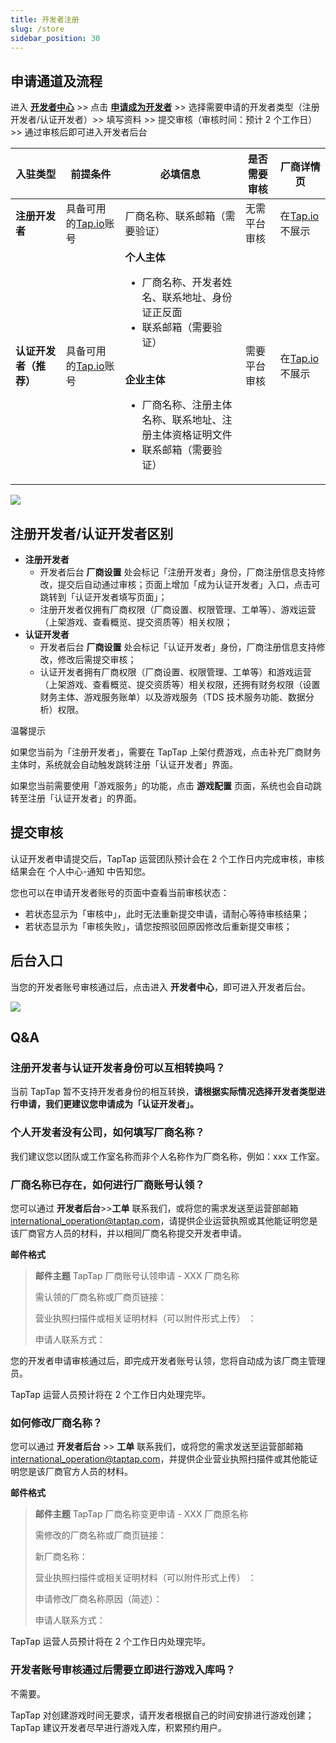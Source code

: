 ```yaml
---
title: 开发者注册
slug: /store
sidebar_position: 30
---
```



## 申请通道及流程

进入 **<Blue>[开发者中心](https://developer.taptap.io/)</Blue>** >> 点击 **<Blue>[申请成为开发者](https://developer.taptap.io/developer-apply/)</Blue>** >> 选择需要申请的开发者类型（注册开发者/认证开发者）>> 填写资料 >> 提交审核（审核时间：预计 2 个工作日） >> 通过审核后即可进入开发者后台

| **入驻类型**           | **前提条件**                                              | **必填信息**                                                                                                                                                                                                                            | **是否需要审核** | **厂商详情页**                           |
| ---------------------- | --------------------------------------------------------- | --------------------------------------------------------------------------------------------------------------------------------------------------------------------------------------------------------------------------------------- | ---------------- | ---------------------------------------- |
| **注册开发者**         | 具备可用的[Tap.io](https://accounts.taptap.io/signup)账号 | 厂商名称、联系邮箱（需要验证）                                                                                                                                                                                                          | 无需平台审核     | 在[Tap.io](https://www.taptap.io/)不展示 |
| **认证开发者（推荐）** | 具备可用的[Tap.io](https://accounts.taptap.io/signup)账号 | **个人主体**<br/><ul><li>厂商名称、开发者姓名、联系地址、身份证正反面</li><li>联系邮箱（需要验证）</li></ul><br/>**企业主体**<br/><ul><li>厂商名称、注册主体名称、联系地址、注册主体资格证明文件</li><li>联系邮箱（需要验证）</li></ul> | 需要平台审核     | 在[Tap.io](https://www.taptap.io/)不展示 |

![](/img/DC-v2/Register-as-Develper-V2-1.png)

## 注册开发者/认证开发者区别

- **注册开发者**
  - 开发者后台 **<Blue>厂商设置</Blue>** 处会标记「注册开发者」身份，厂商注册信息支持修改，提交后自动通过审核；页面上增加「成为认证开发者」入口，点击可跳转到「认证开发者填写页面」；
  - 注册开发者仅拥有厂商权限（厂商设置、权限管理、工单等）、游戏运营（上架游戏、查看概览、提交资质等）相关权限；
- **认证开发者**
  - 开发者后台 **<Blue>厂商设置</Blue>** 处会标记「认证开发者」身份，厂商注册信息支持修改，修改后需提交审核；
  - 认证开发者拥有厂商权限（厂商设置、权限管理、工单等）和游戏运营（上架游戏、查看概览、提交资质等）相关权限，还拥有财务权限（设置财务主体、游戏服务账单）以及游戏服务（TDS 技术服务功能、数据分析）权限。

温馨提示

如果您当前为「注册开发者」，需要在 TapTap 上架付费游戏，点击补充厂商财务主体时，系统就会自动触发跳转注册「认证开发者」界面。

如果您当前需要使用「游戏服务」的功能，点击 **<Blue>游戏配置</Blue>** 页面，系统也会自动跳转至注册「认证开发者」的界面。

## 提交审核

认证开发者申请提交后，TapTap 运营团队预计会在 2 个工作日内完成审核，审核结果会在 <Blue>个人中心-通知 </Blue>中告知您。

您也可以在申请开发者账号的页面中查看当前审核状态：

- 若状态显示为「审核中」，此时无法重新提交申请，请耐心等待审核结果；
- 若状态显示为「审核失败」，请您按照驳回原因修改后重新提交审核；

## 后台入口

当您的开发者账号审核通过后，点击进入 **<Blue>开发者中心</Blue>**，即可进入开发者后台。

![](/img/DC-v2/Register-as-Develper-V2-2.png)

## Q&A

### 注册开发者与认证开发者身份可以互相转换吗？

当前 TapTap 暂不支持开发者身份的相互转换，**请根据实际情况选择开发者类型进行申请，我们更建议您申请成为「认证开发者」。**

### 个人开发者没有公司，如何填写厂商名称？

我们建议您以团队或工作室名称而非个人名称作为厂商名称，例如：xxx 工作室。

### 厂商名称已存在，如何进行厂商账号认领？

您可以通过 **<Blue>开发者后台</Blue>**>>**<Blue>工单</Blue>** 联系我们，或将您的需求发送至运营部邮箱 [international_operation@taptap.com](mailto:international_operation@taptap.com)，请提供企业运营执照或其他能证明您是该厂商官方人员的材料，并以相同厂商名称提交开发者申请。

**邮件格式**

> **邮件主题** TapTap 厂商账号认领申请 - XXX 厂商名称
>
> 需认领的厂商名称或厂商页链接：
>
> 营业执照扫描件或相关证明材料（可以附件形式上传） ：
>
> 申请人联系方式：

您的开发者申请审核通过后，即完成开发者账号认领，您将自动成为该厂商主管理员。

TapTap 运营人员预计将在 2 个工作日内处理完毕。

### 如何修改厂商名称？

您可以通过 **<Blue>开发者后台</Blue>** >> **<Blue>工单</Blue>** 联系我们，或将您的需求发送至运营部邮箱 [international_operation@taptap.com](mailto:international_operation@taptap.com)，并提供企业营业执照扫描件或其他能证明您是该厂商官方人员的材料。

**邮件格式**

> **邮件主题**
> TapTap 厂商名称变更申请 - XXX 厂商原名称
>
> 需修改的厂商名称或厂商页链接：
>
> 新厂商名称：
>
> 营业执照扫描件或相关证明材料（可以附件形式上传） ：
>
> 申请修改厂商名称原因（简述）：
>
> 申请人联系方式：

TapTap 运营人员预计将在 2 个工作日内处理完毕。

### 开发者账号审核通过后需要立即进行游戏入库吗？

不需要。

TapTap 对创建游戏时间无要求，请开发者根据自己的时间安排进行游戏创建；TapTap 建议开发者尽早进行游戏入库，积累预约用户。

